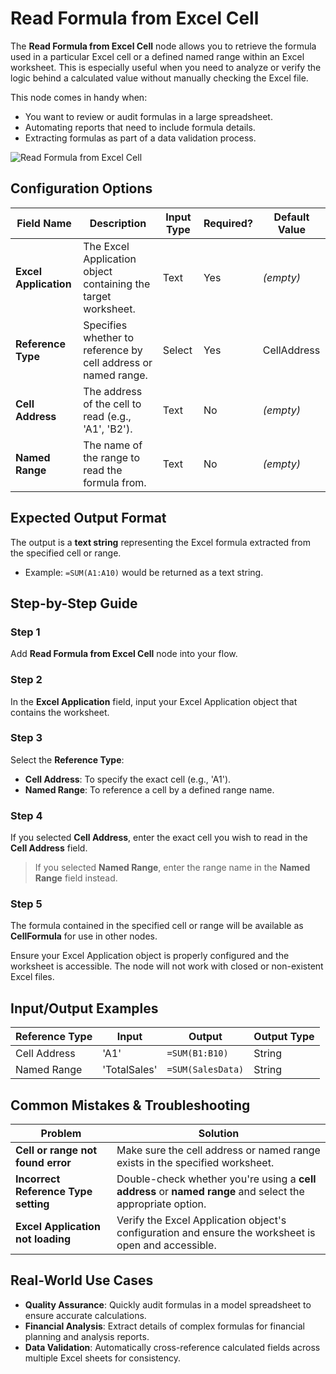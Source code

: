 
# Read Formula from Excel Cell

The **Read Formula from Excel Cell** node allows you to retrieve the formula used in a particular Excel cell or a defined named range within an Excel worksheet. This is especially useful when you need to analyze or verify the logic behind a calculated value without manually checking the Excel file.

This node comes in handy when:

- You want to review or audit formulas in a large spreadsheet.
- Automating reports that need to include formula details.
- Extracting formulas as part of a data validation process.

![Read Formula from Excel Cell](./read-formula-from-excel-cell.png)

## Configuration Options

| Field Name            | Description                                                    | Input Type | Required? | Default Value |
| --------------------- | -------------------------------------------------------------- | ---------- | --------- | ------------- |
| **Excel Application** | The Excel Application object containing the target worksheet.  | Text       | Yes       | _(empty)_     |
| **Reference Type**    | Specifies whether to reference by cell address or named range. | Select     | Yes       | CellAddress   |
| **Cell Address**      | The address of the cell to read (e.g., 'A1', 'B2').            | Text       | No        | _(empty)_     |
| **Named Range**       | The name of the range to read the formula from.                | Text       | No        | _(empty)_     |

## Expected Output Format

The output is a **text string** representing the Excel formula extracted from the specified cell or range.

- Example: `=SUM(A1:A10)` would be returned as a text string.

## Step-by-Step Guide

<Steps>

### Step 1

Add **Read Formula from Excel Cell** node into your flow.

### Step 2

In the **Excel Application** field, input your Excel Application object that contains the worksheet.

### Step 3

Select the **Reference Type**:

- **Cell Address**: To specify the exact cell (e.g., 'A1').
- **Named Range**: To reference a cell by a defined range name.

### Step 4

If you selected **Cell Address**, enter the exact cell you wish to read in the **Cell Address** field.

> If you selected **Named Range**, enter the range name in the **Named Range** field instead.

### Step 5

The formula contained in the specified cell or range will be available as **CellFormula** for use in other nodes.

</Steps>

<Callout type="info" title="Tip">
  Ensure your Excel Application object is properly configured and the worksheet
  is accessible. The node will not work with closed or non-existent Excel files.
</Callout>

## Input/Output Examples

| Reference Type | Input        | Output            | Output Type |
| -------------- | ------------ | ----------------- | ----------- |
| Cell Address   | 'A1'         | `=SUM(B1:B10)`    | String      |
| Named Range    | 'TotalSales' | `=SUM(SalesData)` | String      |

## Common Mistakes & Troubleshooting

| Problem                              | Solution                                                                                                   |
| ------------------------------------ | ---------------------------------------------------------------------------------------------------------- |
| **Cell or range not found error**    | Make sure the cell address or named range exists in the specified worksheet.                               |
| **Incorrect Reference Type setting** | Double-check whether you're using a **cell address** or **named range** and select the appropriate option. |
| **Excel Application not loading**    | Verify the Excel Application object's configuration and ensure the worksheet is open and accessible.       |

## Real-World Use Cases

- **Quality Assurance**: Quickly audit formulas in a model spreadsheet to ensure accurate calculations.
- **Financial Analysis**: Extract details of complex formulas for financial planning and analysis reports.
- **Data Validation**: Automatically cross-reference calculated fields across multiple Excel sheets for consistency.
